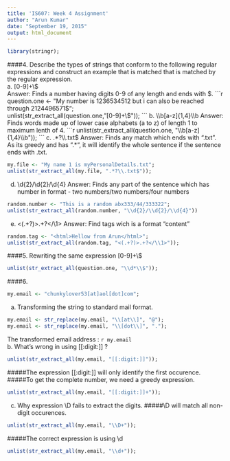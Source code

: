 ```yaml
---
title: 'IS607: Week 4 Assignment'
author: "Arun Kumar"
date: "September 19, 2015"
output: html_document
---
```



       
```r
library(stringr);
```     
      
####4. Describe the types of strings that conform to the following regular expressions and construct an example that is matched that is matched by the regular expression.      
a. [0-9]+\\$  
Answer:  Finds a number having digits 0-9 of any length and ends with $.
```r
question.one <- "My number is 1236534512 but i can also be reached through 2124496571$";  
unlist(str_extract_all(question.one, "[0-9]+\\$"));
```
b. \\b[a-z]{1,4}\\b  
Answer: Finds words made up of lower case alphabets (a to z) of length 1 to maximum lenth of 4.
```r
unlist(str_extract_all(question.one, "\\b[a-z]{1,4}\\b"));
```
c. .*?\\.txt$
Answer: Finds any match which ends with ".txt". As its greedy and has ".*", it will identify the whole sentence if the sentence ends with .txt.
```r
my.file <- "My name 1 is myPersonalDetails.txt";
unlist(str_extract_all(my.file, ".*?\\.txt$"));
```
d. \\d{2}/\\d{2}/\\d{4}
Answer: Finds any part of the sentence which has number in format - two numbers/two numbers/four numbers
```r
random.number <- "This is a random abx333/44/333322";
unlist(str_extract_all(random.number, "\\d{2}/\\d{2}/\\d{4}"))
```
e. <(.+?)>.+?</\\1>
Answer: Find tags wich is a format "<something>content</something>"
```r
random.tag <- "<html>Hellow from Arun</html>";
unlist(str_extract_all(random.tag, "<(.+?)>.+?</\\1>"));
```
####5. Rewriting the same expression [0-9]+\\$     
```r
unlist(str_extract_all(question.one, "\\d*\\$"));
```
####6.  
```r
my.email <- "chunkylover53[at]aol[dot]com";
```
a. Transforming the string to standard mail format.
```r
my.email <- str_replace(my.email, "\\[at\\]", "@");
my.email <- str_replace(my.email, "\\[dot\\]", ".");
```
  
The transformed email address : `r my.email`     
b. What's wrong in using [[:digit:]] ?
```r
unlist(str_extract_all(my.email, "[[:digit:]]"));
```
#####The expression [[:digit:]] will only identify the first occurence.  
#####To get the complete number, we need a greedy expression.  
```r
unlist(str_extract_all(my.email, "[[:digit:]]+"));
```
c. Why expression \\D fails to extract the digits.
#####\\D will match all non-digit occurences.
```r
unlist(str_extract_all(my.email, "\\D+"));
```
#####The correct expression is using \\d
```r
unlist(str_extract_all(my.email, "\\d+"));
```